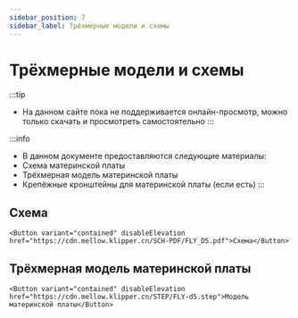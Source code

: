 ```yaml
---
sidebar_position: 7
sidebar_label: Трёхмерные модели и схемы
---
```



# Трёхмерные модели и схемы


:::tip
* На данном сайте пока не поддерживается онлайн-просмотр, можно только скачать и просмотреть самостоятельно
:::

:::info
* В данном документе предоставляются следующие материалы:
* Схема материнской платы
* Трёхмерная модель материнской платы
* Крепёжные кронштейны для материнской платы (если есть)
:::

## Схема

    <Button variant="contained" disableElevation href="https://cdn.mellow.klipper.cn/SCH-PDF/FLY_D5.pdf">Схема</Button>


## Трёхмерная модель материнской платы

    <Button variant="contained" disableElevation href="https://cdn.mellow.klipper.cn/STEP/FLY-d5.step">Модель материнской платы</Button>

